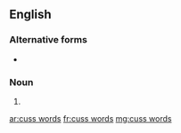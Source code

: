 {{also|cusswords}}
==English==

===Alternative forms===
* {{l|en|cusswords}}

===Noun===
{{head|en|noun plural form}}

# {{plural of|cuss word|lang=en}}

[[ar:cuss words]]
[[fr:cuss words]]
[[mg:cuss words]]